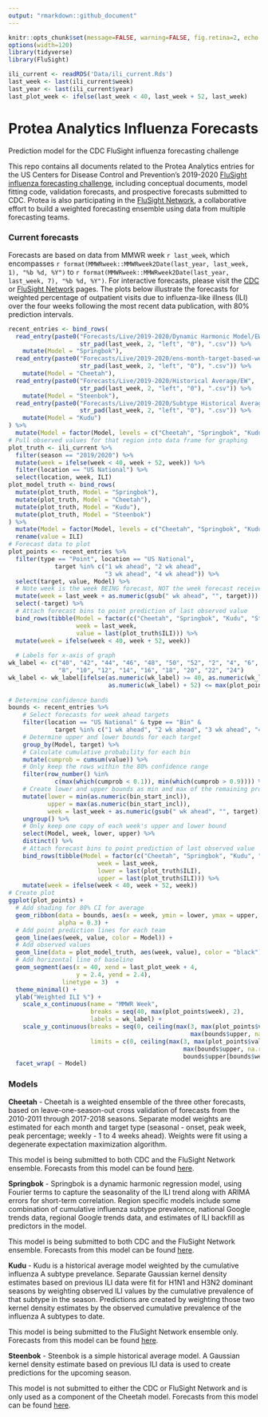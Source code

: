 ```yaml
---
output: "rmarkdown::github_document"
---
```


```r
knitr::opts_chunk$set(message=FALSE, warning=FALSE, fig.retina=2, echo = FALSE)
options(width=120)
library(tidyverse)
library(FluSight)
```

```r
ili_current <- readRDS('Data/ili_current.Rds')
last_week <- last(ili_current$week)
last_year <- last(ili_current$year)
last_plot_week <- ifelse(last_week < 40, last_week + 52, last_week)
```


# Protea Analytics Influenza Forecasts
Prediction model for the CDC FluSight influenza forecasting challenge

This repo contains all documents related to the Protea Analytics entries for the US Centers for Disease Control and Prevention's 2019-2020 [FluSight influenza forecasting challenge](http://predict.cdc.gov), including conceptual documents, model fitting code, validation forecasts, and prospective forecasts submitted to CDC. Protea is also participating in the [FluSight Network](http://flusightnetwork.io/), a collaborative effort to build a weighted forecasting ensemble using data from multiple forecasting teams.

### Current forecasts
Forecasts are based on data from MMWR week `r last_week`, which encompasses `r format(MMWRweek::MMWRweek2Date(last_year, last_week, 1), "%b %d, %Y")` to `r format(MMWRweek::MMWRweek2Date(last_year, last_week, 7), "%b %d, %Y")`. For interactive forecasts, please visit the [CDC](http://predict.cdc.gov) or [FluSight Network](http://flusightnetwork.io/) pages. The plots below illustrate the forecasts for weighted percentage of outpatient visits due to influenza-like illness (ILI) over the four weeks following the most recent data publication, with 80% prediction intervals.

```r
recent_entries <- bind_rows(
  read_entry(paste0("Forecasts/Live/2019-2020/Dynamic Harmonic Model/EW",
                    str_pad(last_week, 2, "left", "0"), ".csv")) %>%
    mutate(Model = "Springbok"),
  read_entry(paste0("Forecasts/Live/2019-2020/ens-month-target-based-weights/EW",
                    str_pad(last_week, 2, "left", "0"), ".csv")) %>%
    mutate(Model = "Cheetah"),
  read_entry(paste0("Forecasts/Live/2019-2020/Historical Average/EW",
                    str_pad(last_week, 2, "left", "0"), ".csv")) %>%
    mutate(Model = "Steenbok"),
  read_entry(paste0("Forecasts/Live/2019-2020/Subtype Historical Average/EW",
                    str_pad(last_week, 2, "left", "0"), ".csv")) %>%
    mutate(Model = "Kudu")
) %>%
  mutate(Model = factor(Model, levels = c("Cheetah", "Springbok", "Kudu", "Steenbok")))
# Pull observed values for that region into data frame for graphing
plot_truth <- ili_current %>%
  filter(season == "2019/2020") %>%
  mutate(week = ifelse(week < 40, week + 52, week)) %>%
  filter(location == "US National") %>%
  select(location, week, ILI)
plot_model_truth <- bind_rows(
  mutate(plot_truth, Model = "Springbok"),
  mutate(plot_truth, Model = "Cheetah"),
  mutate(plot_truth, Model = "Kudu"),
  mutate(plot_truth, Model = "Steenbok")
) %>%
  mutate(Model = factor(Model, levels = c("Cheetah", "Springbok", "Kudu", "Steenbok"))) %>%
  rename(value = ILI)
# Forecast data to plot
plot_points <- recent_entries %>%
  filter(type == "Point", location == "US National",
             target %in% c("1 wk ahead", "2 wk ahead", 
                           "3 wk ahead", "4 wk ahead")) %>%
  select(target, value, Model) %>%
  # Note week is the week BEING forecast, NOT the week forecast received
  mutate(week = last_week + as.numeric(gsub(" wk ahead", "", target))) %>%
  select(-target) %>%
  # Attach forecast bins to point prediction of last observed value
  bind_rows(tibble(Model = factor(c("Cheetah", "Springbok", "Kudu", "Steenbok")),
                   week = last_week,
                   value = last(plot_truth$ILI))) %>%
  mutate(week = ifelse(week < 40, week + 52, week))
  
  # Labels for x-axis of graph
wk_label <- c("40", "42", "44", "46", "48", "50", "52", "2", "4", "6",
              "8", "10", "12", "14", "16", "18", "20", "22", "24")
wk_label <- wk_label[ifelse(as.numeric(wk_label) >= 40, as.numeric(wk_label),
                            as.numeric(wk_label) + 52) <= max(plot_points$week)]
  
# Determine confidence bands
bounds <- recent_entries %>%
    # Select forecasts for week ahead targets
    filter(location == "US National" & type == "Bin" & 
             target %in% c("1 wk ahead", "2 wk ahead", "3 wk ahead", "4 wk ahead")) %>%
    # Determine upper and lower bounds for each target
    group_by(Model, target) %>%
    # Calculate cumulative probability for each bin
    mutate(cumprob = cumsum(value)) %>%
    # Only keep the rows within the 80% confidence range
    filter(row_number() %in% 
             c(max(which(cumprob < 0.1)), min(which(cumprob > 0.9)))) %>%
    # Create lower and upper bounds as min and max of the remaining probabilities
    mutate(lower = min(as.numeric(bin_start_incl)),
           upper = max(as.numeric(bin_start_incl)),
           week = last_week + as.numeric(gsub(" wk ahead", "", target))) %>%
    ungroup() %>%
    # Only keep one copy of each week's upper and lower bound
    select(Model, week, lower, upper) %>%
    distinct() %>%
    # Attach forecast bins to point prediction of last observed value
    bind_rows(tibble(Model = factor(c("Cheetah", "Springbok", "Kudu", "Steenbok")),
                         week = last_week,
                         lower = last(plot_truth$ILI),
                         upper = last(plot_truth$ILI))) %>%
    mutate(week = ifelse(week < 40, week + 52, week))
# Create plot
ggplot(plot_points) +
  # Add shading for 80% CI for average
  geom_ribbon(data = bounds, aes(x = week, ymin = lower, ymax = upper, fill = Model),
              alpha = 0.3) +
  # Add point prediction lines for each team
  geom_line(aes(week, value, color = Model)) +
  # Add observed values
  geom_line(data = plot_model_truth, aes(week, value), color = "black") +
  # Add horizontal line of baseline
  geom_segment(aes(x = 40, xend = last_plot_week + 4,
                   y = 2.4, yend = 2.4),
               linetype = 3)  +
  theme_minimal() +
  ylab("Weighted ILI %") +
    scale_x_continuous(name = "MMWR Week", 
                       breaks = seq(40, max(plot_points$week), 2),
                       labels = wk_label) +
    scale_y_continuous(breaks = seq(0, ceiling(max(3, max(plot_points$value, na.rm=T),
                                                   max(bounds$upper, na.rm=T))), 1),
                       limits = c(0, ceiling(max(3, max(plot_points$value, na.rm=T), 
                                                 max(bounds$upper, na.rm=T),
                                                 bounds$upper[bounds$week == last_week + 2] + 0.75)))) +
  facet_wrap( ~ Model)
```


### Models

**Cheetah** - Cheetah is a weighted ensemble of the three other forecasts, based on leave-one-season-out cross validation of forecasts from the 2010-2011 through 2017-2018 seasons. Separate model weights are estimated for each month and target type (seasonal - onset, peak week, peak percentage; weekly - 1 to 4 weeks ahead). Weights were fit using a degenerate expectation maximization algorithm.


This model is being submitted to both CDC and the FluSight Network ensemble. Forecasts from this model can be found [here](CDC%20Submissions/2018-2019).


**Springbok** - Springbok is a dynamic harmonic regression model, using Fourier terms to capture the seasonality of the ILI trend along with ARIMA errors for short-term correlation. Region specific models include some combination of cumulative influenza subtype prevalence, national Google trends data, regional Google trends data, and estimates of ILI backfill as predictors in the model.


This model is being submitted to both CDC and the FluSight Network ensemble. Forecasts from this model can be found [here](CDC%20Submissions/2018-2019).


**Kudu** - Kudu is a historical average model weighted by the cumulative influenza A subtype prevelance. Separate Gaussian kernel density estimates based on previous ILI data were fit for H1N1 and H3N2 dominant seasons by weighting observed ILI values by the cumulative prevalence of that subtype in the season. Predictions are created by weighting those two kernel density estimates by the observed cumulative prevalence of the influenza A subtypes to date.


This model is being submitted to the FluSight Network ensemble only. Forecasts from this model can be found [here](Forecasts/2018-2019/Subtype%20Historical%20Average).


**Steenbok** - Steenbok is a simple historical average model. A Gaussian kernel density estimate based on previous ILI data is used to create predictions for the upcoming season.


This model is not submitted to either the CDC or FluSight Network and is only used as a component of the Cheetah model. Forecasts from this model can be found [here](Forecasts/2018-2019/Historical%20Average).
